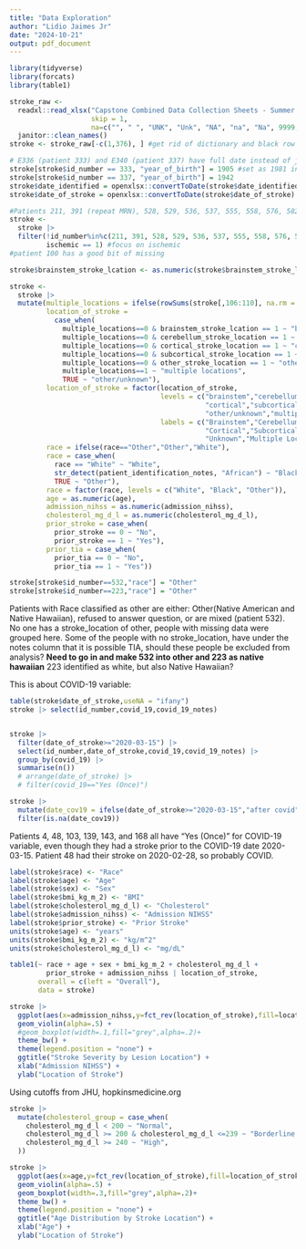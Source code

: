 ```yaml
---
title: "Data Exploration"
author: "Lidio Jaimes Jr"
date: "2024-10-21"
output: pdf_document
---
```

```r
library(tidyverse)
library(forcats)
library(table1)
```

```r
stroke_raw <- 
  readxl::read_xlsx("Capstone Combined Data Collection Sheets - Summer 2024.xlsx", 
                    skip = 1,
                    na=c("", " ", "UNK", "Unk", "NA", "na", "Na", 9999, "????")) |> 
  janitor::clean_names()
stroke <- stroke_raw[-c(1,376), ] #get rid of dictionary and black row

# E336 (patient 333) and E340 (patient 337) have full date instead of just year
stroke[stroke$id_number == 333, "year_of_birth"] = 1905 #set as 1981 instead of 1905
stroke[stroke$id_number == 337, "year_of_birth"] = 1942
stroke$date_identified = openxlsx::convertToDate(stroke$date_identified)
stroke$date_of_stroke = openxlsx::convertToDate(stroke$date_of_stroke)

#Patients 211, 391 (repeat MRN), 528, 529, 536, 537, 555, 558, 576, 582
stroke <- 
  stroke |> 
  filter(!id_number%in%c(211, 391, 528, 529, 536, 537, 555, 558, 576, 582),
         ischemic == 1) #focus on ischemic
#patient 100 has a good bit of missing
```

```r
stroke$brainstem_stroke_lcation <- as.numeric(stroke$brainstem_stroke_lcation)

stroke <-
  stroke |>
  mutate(multiple_locations = ifelse(rowSums(stroke[,106:110], na.rm = TRUE) > 1, 1, 0),
         location_of_stroke = 
           case_when(
             multiple_locations==0 & brainstem_stroke_lcation == 1 ~ "brainstem",
             multiple_locations==0 & cerebellum_stroke_location == 1 ~ "cerebellum",
             multiple_locations==0 & cortical_stroke_location == 1 ~ "cortical",
             multiple_locations==0 & subcortical_stroke_location == 1 ~ "subcortical",
             multiple_locations==0 & other_stroke_location == 1 ~ "other/unknown",
             multiple_locations==1 ~ "multiple locations",
             TRUE ~ "other/unknown"),
         location_of_stroke = factor(location_of_stroke,
                                     levels = c("brainstem","cerebellum",
                                                "cortical","subcortical",
                                                "other/unknown","multiple locations"),
                                     labels = c("Brainstem","Cerebellum",
                                                "Cortical","Subcortical",
                                                "Unknown","Multiple Locations")),
         race = ifelse(race=="Other","Other","White"),
         race = case_when(
           race == "White" ~ "White",
           str_detect(patient_identification_notes, "African") ~ "Black",
           TRUE ~ "Other"),
         race = factor(race, levels = c("White", "Black", "Other")),
         age = as.numeric(age),
         admission_nihss = as.numeric(admission_nihss),
         cholesterol_mg_d_l = as.numeric(cholesterol_mg_d_l),
         prior_stroke = case_when(
           prior_stroke == 0 ~ "No",
           prior_stroke == 1 ~ "Yes"),
         prior_tia = case_when(
           prior_tia == 0 ~ "No",
           prior_tia == 1 ~ "Yes"))

stroke[stroke$id_number==532,"race"] = "Other"
stroke[stroke$id_number==223,"race"] = "Other"
```

Patients with Race classified as other are either: Other(Native American and Native Hawaiian), refused to answer question, or are mixed (patient 532). No one has a stroke_location of other, people with missing data were grouped here. Some of the people with no stroke_location, have under the notes column that it is possible TIA, should these people be excluded from analysis? 
**Need to go in and make 532 into other and 223 as native hawaiian** 223 identified as white, but also Native Hawaiian?
 

This is about COVID-19 variable: 
```r
table(stroke$date_of_stroke,useNA = "ifany")
stroke |> select(id_number,covid_19,covid_19_notes)


stroke |> 
  filter(date_of_stroke>="2020-03-15") |> 
  select(id_number,date_of_stroke,covid_19,covid_19_notes) |> 
  group_by(covid_19) |> 
  summarise(n())
  # arrange(date_of_stroke) |> 
  # filter(covid_19=="Yes (Once)")

stroke |> 
  mutate(date_cov19 = ifelse(date_of_stroke>="2020-03-15","after covid","before covid")) |> 
  filter(is.na(date_cov19))
```

Patients 4, 48, 103, 139, 143, and 168 all have "Yes (Once)" for COVID-19 variable, even though they had a stroke prior to the COVID-19 date 2020-03-15. Patient 48 had their stroke on 2020-02-28, so probably COVID. 

```r
label(stroke$race) <- "Race"
label(stroke$age) <- "Age"
label(stroke$sex) <- "Sex"
label(stroke$bmi_kg_m_2) <- "BMI"
label(stroke$cholesterol_mg_d_l) <- "Cholesterol"
label(stroke$admission_nihss) <- "Admission NIHSS"
label(stroke$prior_stroke) <- "Prior Stroke"
units(stroke$age) <- "years"
units(stroke$bmi_kg_m_2) <- "kg/m^2"
units(stroke$cholesterol_mg_d_l) <- "mg/dL"

table1(~ race + age + sex + bmi_kg_m_2 + cholesterol_mg_d_l + 
         prior_stroke + admission_nihss | location_of_stroke,
       overall = c(left = "Overall"),
       data = stroke)
```

```r
stroke |> 
  ggplot(aes(x=admission_nihss,y=fct_rev(location_of_stroke),fill=location_of_stroke)) + 
  geom_violin(alpha=.5) + 
  #geom_boxplot(width=.1,fill="grey",alpha=.2)+
  theme_bw() +
  theme(legend.position = "none") + 
  ggtitle("Stroke Severity by Lesion Location") + 
  xlab("Admission NIHSS") + 
  ylab("Location of Stroke")
```

Using cutoffs from JHU, hopkinsmedicine.org
```r
stroke |> 
  mutate(cholesterol_group = case_when(
    cholesterol_mg_d_l < 200 ~ "Normal",
    cholesterol_mg_d_l >= 200 & cholesterol_mg_d_l <=239 ~ "Borderline high",
    cholesterol_mg_d_l >= 240 ~ "High",
  ))
```


```r
stroke |> 
  ggplot(aes(x=age,y=fct_rev(location_of_stroke),fill=location_of_stroke)) + 
  geom_violin(alpha=.5) + 
  geom_boxplot(width=.3,fill="grey",alpha=.2)+
  theme_bw() +
  theme(legend.position = "none") + 
  ggtitle("Age Distribution by Stroke Location") + 
  xlab("Age") + 
  ylab("Location of Stroke")
```

